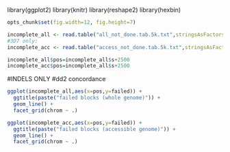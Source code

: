 library(ggplot2)
library(knitr)
library(reshape2)
library(hexbin)
```r
opts_chunk$set(fig.width=12, fig.height=7)


``` 

```r
incomplete_all <- read.table("all_not_done.tab.5k.txt",stringsAsFactors = F,sep='\t',header=T,col.names=c("chrom","s","e","access","failed"))
#3D7 only:
incomplete_acc <- read.table("access_not_done.tab.5k.txt",stringsAsFactors = F,sep='\t',header=T,col.names=c("chrom","s","e","access","failed"))

incomplete_all$pos=incomplete_all$s+2500
incomplete_acc$pos=incomplete_all$s+2500
```



#INDELS ONLY
#dd2 concordance
```r

ggplot(incomplete_all,aes(x=pos,y=failed)) + 
  ggtitle(paste("failed blocks (whole genome)")) +
  geom_line() + 
  facet_grid(chrom ~ .)

ggplot(incomplete_acc,aes(x=pos,y=failed)) + 
  ggtitle(paste("failed blocks (accessible genome)")) +
  geom_line() + 
  facet_grid(chrom ~ .)


```


